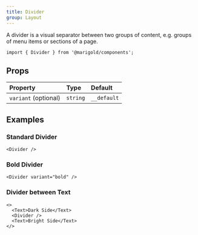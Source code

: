 ```yaml
---
title: Divider
group: Layout
---
```


A divider is a visual separator between two groups of content,
e.g. groups of menu items or sections of a page.

<Divider />

```tsx onlyCode
import { Divider } from '@marigold/components';
```

## Props

| Property             | Type     | Default     |
| :------------------- | :------- | :---------- |
| `variant` (optional) | `string` | `__default` |

## Examples

### Standard Divider

```tsx
<Divider />
```

### Bold Divider

```tsx
<Divider variant="bold" />
```

### Divider between Text

```tsx
<>
  <Text>Dark Side</Text>
  <Divider />
  <Text>Bright Side</Text>
</>
```
